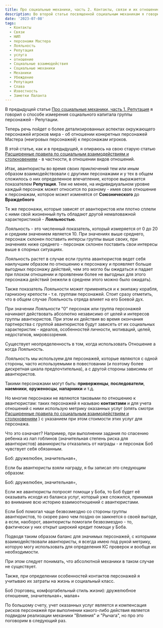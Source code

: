```yaml
---
title: Про социальные механики, часть 2. Контакты, связи и их отношение к персонажам
description: Во второй статье посвященной социальным механикам я говорю о взаимодействии с персонажами мастера и их различной классификации.
date: '2023-07-08'
tags:
  - Контакты
  - Связи
  - НИП
  - персонажи Мастера
  - Лояльность
  - Репутация
  - услуга
  - отношение
  - Социальные взаимодействия
  - Социальные механики
  - Механики
  - Убеждение
  - Репутация
  - Слава
  - Известность
  - Заметки Паланта
---
```


В предыдущей статье [Про социальные механики, часть 1. Репутация](/posts/articles/about-social-mechanics) я говорил о способе измерения социального капитала группы персонажей - Репутации.

Теперь речь пойдет о более детализированных аспектах окружающего персонажей игроков мира - об отношении конкретных персонажей Мастера (неигровых персонажей) к персонажам игроков.

В этой статье, как и в предыдущей, я опираюсь на свою старую статью [Расширенные правила по социальным взаимодействиям и столкновениям](/posts/articles/social-encounters) - в частности, в отношении видов отношений.

Итак, авантюристы во время своих приключений тем или иным образом взаимодействовали с другими персонажами и у тех в общем сложилось о них определенное впечатление, которое выражается показателем **Репутация**. Тем не менее, на индивидиуальном уровне каждый персонаж может относится по разному - имея свое отношение к персонажам, которое может изменятся от **Союзнического** до **Враждебного**

Те же персонажи, которые зависят от авантюристов или плотно сплели с ними свой жизненный путь обладают другой немаловажной характеристикой - **Лояльностью**.

Лояльность - это численный показатель, который измеряется от 0 до 20 и средним значением является 10. При значениях выше среднего, персонаж склонен поставить интерсы группы выше своих, при значениях ниже среднего - персонаж склонен поставить свои интересы выше в спорных ситуациях.

Лояльность растет в случае если группа авантюристов ведет себя наилучшим образом по отношению к персонажу и проявляет больше выгодных персонажу действий, чем это могло бы ожидаться и падает при плохом отношении и проявлении более не выгодных для этого персонажа действий (нежели в среднем этого можно было ожидать).

Также показатель Лояльности может применяться и к экипажу корабля, гарнизону крепости - т.е. группам персонажей. Стоит сразу отметить, что в общем случае Лояльность отряда влияет на его Боевой дух.

При значении Лояльности "0" персонаж или группа персонажей начинают действовать абсолютно независимо от целей и интересов группы авантюристов. При этом их действия во время окончания партнерства с группой авантюристов будут зависеть от их социальных характеристик - идеалов, особенностей личности, мотиваций, целей, недостатков, мировоззрения.

Существует неопределенность в том, когда использовать Отношение а когда Лояльность.

Лояльность мы используем для персонажей, которые являются с одной стороны, часто используемыми в повестовании (и поэтому более дискретная шкала предпочтительна), а с другой стороны зависимы от авантюристов.

Такими персонажами могут быть: **приверженцы**, **последователи**, **наемники**, **оруженосцы**, **напарники** и т.д.

Но многие персонажи не являются таковыми по отношению к авантюристам: таких персонажей я называю **контактами** и для учета отношений с ними использую метрику оказанных услуг (опять смотри [Расширенные правила по социальным взаимодействиям и столкновениям](/posts/articles/social-encounters) ) с указанием при этом стоимости этих услуг для персонажа.

Что это означает? Например, при выполнении задания по спасению ребенка из лап гоблинов (значительная степень риска для авантюристов) аваниюристы отказались от награды - и персонаж Боб чувствует себя обязанным.

<Aside>Боб: дружелюбен, значительная+,</Aside>

Если бы авантюристы взяли награду, я бы записал это следующим образом:

<Aside>Боб: дружелюбен, значительная=,</Aside>

Если же авантюристы попросят помощи у Боба, то Боб будет её оказывать исходя из баланса услуг, который уже сложился, принимая во внимание всю историю взаимоотношений с авантюристами.

Если Боб помогал чаще безвозмездно со стороны группы авантюристов, то скорее рано чем поздно он заикнется о своей выгоде, а если, наоборот, авантюристы помогали безвозмездно - то, фактически у них открыт широкий кредит помощи у Боба.

Подводя таким образом баланс для значимых персонажей, с которыми взаимодействовали авантюристы, я всегда имею под рукой метрику, которую могу использовать для определения КС проверок и вообще их необходимости.

При этом следует понимать, что абсолютной механики в таком случае не существует.

Также, при определении особенностей контактов персонажей я учитываю их затраты на жизнь и социальный класс.

<Aside>Боб (торговец, комфортабельный стиль жизни): дружелюбное отношение, значительная+, малая+</Aside>

По большому счету, учет оказанных услуг является и компенсация рисков персонажей при выполнении какого-либо действия является подвидом реализации механики "Влияния" и "Рычага", но про это поговорим в следующий раз.
